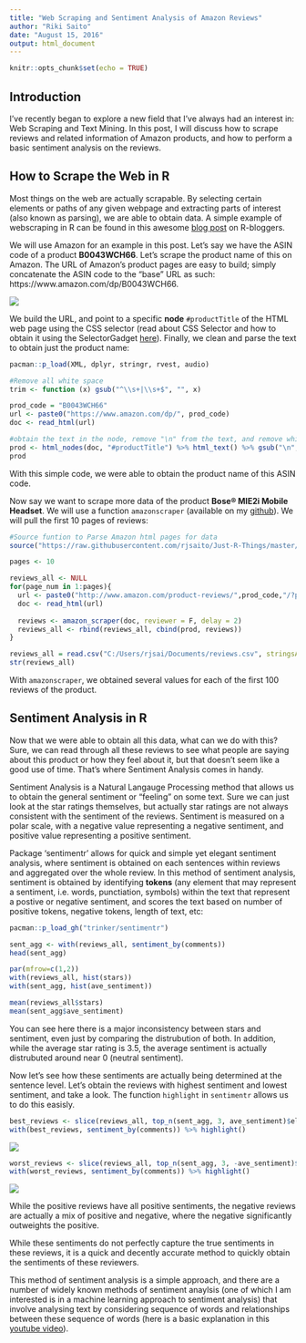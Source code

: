 ---
title: "Web Scraping and Sentiment Analysis of Amazon Reviews"
author: "Riki Saito"
date: "August 15, 2016"
output: html_document
---

```{r setup, include=FALSE}
knitr::opts_chunk$set(echo = TRUE)
```

## Introduction

I've recently began to explore a new field that I've always had an interest in: Web Scraping and Text Mining. In this post, I will discuss how to scrape reviews and related information of Amazon products, and how to perform a basic sentiment analysis on the reviews.

## How to Scrape the Web in R

Most things on the web are actually scrapable. By selecting certain elements or paths of any given webpage and extracting parts of interest (also known as parsing), we are able to obtain data. A simple example of webscraping in R can be found in this awesome [blog post](https://blog.rstudio.org/2014/11/24/rvest-easy-web-scraping-with-r/) on R-bloggers.

We will use Amazon for an example in this post. Let's say we have the ASIN code of a product **B0043WCH66**. Let's scrape the product name of this on Amazon. The URL of Amazon's product pages are easy to build; simply concatenate the ASIN code to the "base" URL as such: https://www.amazon.com/dp/B0043WCH66. 

![](C:\Users\rjsai\Dropbox\Data Science\Just-R-Things\Text Mining\Review Sentiment\product_page.png)


We build the URL, and point to a specific **node** `#productTitle` of the HTML web page using the CSS selector (read about CSS Selector and how to obtain it using the SelectorGadget [here](http://selectorgadget.com/)). Finally, we clean and parse the text to obtain just the product name:

```{r cars}
pacman::p_load(XML, dplyr, stringr, rvest, audio)

#Remove all white space
trim <- function (x) gsub("^\\s+|\\s+$", "", x)

prod_code = "B0043WCH66"
url <- paste0("https://www.amazon.com/dp/", prod_code)
doc <- read_html(url)

#obtain the text in the node, remove "\n" from the text, and remove white space
prod <- html_nodes(doc, "#productTitle") %>% html_text() %>% gsub("\n", "", .) %>% trim()
prod

```

With this simple code, we were able to obtain the product name of this ASIN code.

Now say we want to scrape more data of the product **Bose® MIE2i Mobile Headset**. We will use a function `amazonscraper` (available on my [github](https://raw.githubusercontent.com/rjsaito/Just-R-Things/master/Text%20Mining/amazonscraper.R)). We will pull the first 10 pages of reviews:

```{r, eval=F}
#Source funtion to Parse Amazon html pages for data
source("https://raw.githubusercontent.com/rjsaito/Just-R-Things/master/Text%20Mining/amazonscraper.R")

pages <- 10

reviews_all <- NULL
for(page_num in 1:pages){
  url <- paste0("http://www.amazon.com/product-reviews/",prod_code,"/?pageNumber=", page_num)
  doc <- read_html(url)
  
  reviews <- amazon_scraper(doc, reviewer = F, delay = 2)
  reviews_all <- rbind(reviews_all, cbind(prod, reviews))
}
```

```{r, echo = F}
reviews_all = read.csv("C:/Users/rjsai/Documents/reviews.csv", stringsAsFactors = F)
str(reviews_all)
```

With `amazonscraper`, we obtained several values for each of the first 100 reviews of the product.

## Sentiment Analysis in R

Now that we were able to obtain all this data, what can we do with this? Sure, we can read through all these reviews to see what people are saying about this product or how they feel about it, but that doesn't seem like a good use of time. That's where Sentiment Analysis comes in handy.

Sentiment Analysis is a Natural Langauge Processing method that allows us to obtain the general sentiment or "feeling" on some text. Sure we can just look at the star ratings themselves, but actually star ratings are not always consistent with the sentiment of the reviews. Sentiment is measured on a polar scale, with a negative value representing a negative sentiment, and positive value representing a positive sentiment.

Package 'sentimentr' allows for quick and simple yet elegant sentiment analysis, where sentiment is obtained on each sentences within reviews and aggregated over the whole review. In this method of sentiment analysis, sentiment is obtained by identifying **tokens** (any element that may represent a sentiment, i.e. words, punctiation, symbols) within the text that represent a postive or negative sentiment, and scores the text based on number of positive tokens, negative tokens, length of text, etc:

```{r}
pacman::p_load_gh("trinker/sentimentr")

sent_agg <- with(reviews_all, sentiment_by(comments))
head(sent_agg)

par(mfrow=c(1,2))
with(reviews_all, hist(stars))
with(sent_agg, hist(ave_sentiment))

mean(reviews_all$stars)
mean(sent_agg$ave_sentiment)
```

You can see here there is a major inconsistency between stars and sentiment, even just by comparing the distrubution of both. In addition, while the average star rating is 3.5, the average sentiment is actually distrubuted around near 0 (neutral sentiment).

Now let's see how these sentiments are actually being determined at the sentence level. Let's obtain the reviews with highest sentiment and lowest sentiment, and take a look. The function `highlight` in `sentimentr` allows us to do this easisly.

```{r, eval = F}
best_reviews <- slice(reviews_all, top_n(sent_agg, 3, ave_sentiment)$element_id)
with(best_reviews, sentiment_by(comments)) %>% highlight()
```

![](C:\Users\rjsai\Dropbox\Data Science\Just-R-Things\Text Mining\Review Sentiment\positive_reviews.png)


```{r, eval = F}
worst_reviews <- slice(reviews_all, top_n(sent_agg, 3, -ave_sentiment)$element_id)
with(worst_reviews, sentiment_by(comments)) %>% highlight()
```

![](C:\Users\rjsai\Dropbox\Data Science\Just-R-Things\Text Mining\Review Sentiment\negative_reviews.png)

While the positive reviews have all positive sentiments, the negative reviews are actually a mix of positive and negative, where the negative significantly outweights the positive.

While these sentiments do not perfectly capture the true sentiments in these reviews, it is a quick and decently accurate method to quickly obtain the sentiments of these reviewers.

This method of sentiment analysis is a simple approach, and there are a number of widely known methods of sentiment anaylsis (one of which I am interested is in a machine learning approach to sentiment analysis) that involve analysing text by considering sequence of words and relationships between these sequence of words (here is a basic explanation in this [youtube video](https://www.youtube.com/watch?v=89FHXM2q36s)).
